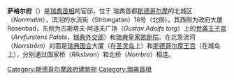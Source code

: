 {{Infobox building
|image=Sagerska palatset.jpg
|caption=萨格尔府
|name=萨格尔府
|location_town=[[斯德哥尔摩|斯德哥尔摩]]
|location_country={{SWE}}
|architect= Jean René Pierre Litoux
|client=萨格尔家族
|construction_start_date=1640年代
|completion_date=1893年
|style=洛可可 
}}
'''萨格尔府'''（{{Lang-sv|Sagerska huset}}）是[[瑞典首相|瑞典首相]]的官邸，位于 瑞典首都[[斯德哥尔摩|斯德哥尔摩]]的北城区（''Norrmalm''），滨河的水流街（Strömgatan）18号（北侧）。其西侧为政府大厦Rosenbad，东侧为古斯塔夫·阿道夫广场（''Gustav Adolfs torg''）上的[[世袭王子宫|世袭王子宫]]（''Arvfurstens Palats''，[[瑞典外交部|瑞典外交部]]）和[[瑞典皇家歌剧院|瑞典皇家歌剧院]]。在北急流河（''Norrström''）对面是[[瑞典国会|瑞典国会]]大厦（在[[圣灵岛|圣灵岛]]上）和[[斯德哥尔摩王宫|斯德哥尔摩王宫]]（在城岛上），分别通过国家桥（''Riksbron''）和北桥（''Norrbro''）相连。

{{Coord|59|19|44|N|18|04|02|E|region:SE_type:landmark|display=title}}

[[Category:斯德哥尔摩政府建筑物|Category:斯德哥尔摩政府建筑物]]
[[Category:瑞典首相|Category:瑞典首相]]